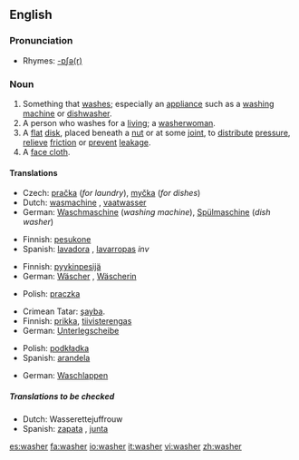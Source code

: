 ==English==

===Pronunciation===
*Rhymes: [[Rhymes:English:-ɒʃə(r)|-ɒʃə(r)]]

===Noun===
{{en-noun}}

# Something that [[wash]]es; especially an [[appliance]] such as a [[washing machine]] or [[dishwasher]].
# A person who washes for a [[living]]; a [[washerwoman]].
# A [[flat]] [[disk]], placed beneath a [[nut]] or at some [[joint]], to [[distribute]] [[pressure]], [[relieve]] [[friction]] or [[prevent]] [[leakage]].
# A [[face cloth]].

====Translations====
{{trans-top|something that washes}}
*Czech: [[pračka]] {{f}} (''for laundry''), [[myčka]] {{f}} (''for dishes'')
*Dutch: [[wasmachine]] {{m}}, [[vaatwasser]] {{m}}
*German: [[Waschmaschine]] {{f}} (''washing machine''), [[Spülmaschine]] {{f}} (''dish washer'')
{{trans-mid}}
*Finnish: [[pesukone]]
*Spanish: [[lavadora]] {{f}}, [[lavarropas]] {{m}} ''inv'' {{italbrac|River Plate region}}
{{trans-bottom}}

{{trans-top|person who washes for a living; washerwoman}}
*Finnish: [[pyykinpesijä]]
*German: [[Wäscher]] {{m}}, [[Wäscherin]] {{f}}
{{trans-mid}}
*Polish: [[praczka]] {{f}}
{{trans-bottom}}

{{trans-top|flat disk}}
*Crimean Tatar: [[şayba]].
*Finnish: [[prikka]], [[tiivisterengas]]
*German: [[Unterlegscheibe]] {{f}}
{{trans-mid}}
*Polish: [[podkładka]] {{f}}
*Spanish: [[arandela]] {{f}}
{{trans-bottom}}

{{trans-top|face cloth}}
*German: [[Waschlappen]] {{m}}
{{trans-mid}}
{{trans-bottom}}

=====Translations to be checked=====
*Dutch: Wasserettejuffrouw
*Spanish: [[zapata]] {{f}}, [[junta]] {{f}}

{{wikipedia|Washer (mechanical)|Washer}}

[[es:washer]]
[[fa:washer]]
[[io:washer]]
[[it:washer]]
[[vi:washer]]
[[zh:washer]]